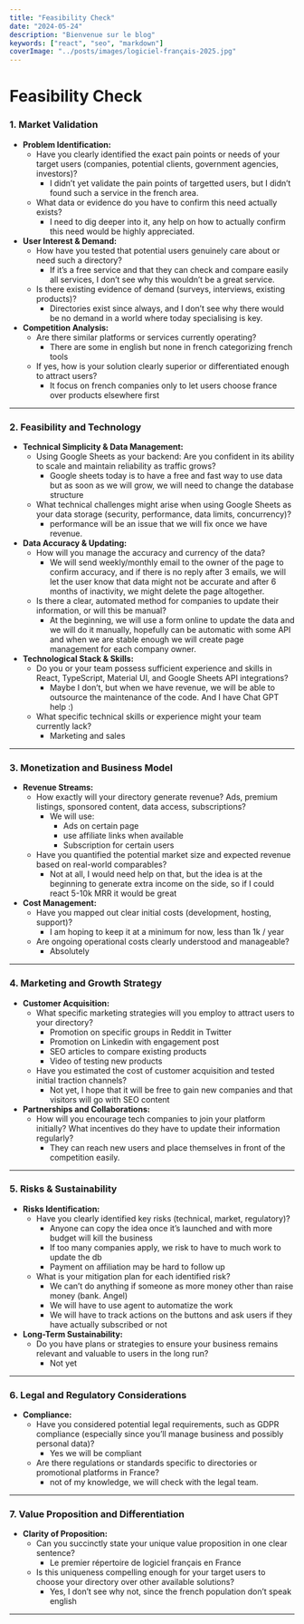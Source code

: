 ```yaml
---
title: "Feasibility Check"
date: "2024-05-24"
description: "Bienvenue sur le blog"
keywords: ["react", "seo", "markdown"]
coverImage: "../posts/images/logiciel-français-2025.jpg"
---
```


# Feasibility Check

### **1. Market Validation**

- **Problem Identification:**
    - Have you clearly identified the exact pain points or needs of your target users (companies, potential clients, government agencies, investors)?
        - I didn’t yet validate the pain points of targetted users, but I didn’t found such a service in the french area.
    - What data or evidence do you have to confirm this need actually exists?
        - I need to dig deeper into it, any help on how to actually confirm this need would be highly appreciated.
- **User Interest & Demand:**
    - How have you tested that potential users genuinely care about or need such a directory?
        - If it’s a free service and that they can check and compare easily all services, I don’t see why this wouldn’t be a great service.
    - Is there existing evidence of demand (surveys, interviews, existing products)?
        - Directories exist since always, and I don’t see why there would be no demand in a world where today specialising is key.
- **Competition Analysis:**
    - Are there similar platforms or services currently operating?
        - There are some in english but none in french categorizing french tools
    - If yes, how is your solution clearly superior or differentiated enough to attract users?
        - It focus on french companies only to let users choose france over products elsewhere first

---

### **2. Feasibility and Technology**

- **Technical Simplicity & Data Management:**
    - Using Google Sheets as your backend: Are you confident in its ability to scale and maintain reliability as traffic grows?
        - Google sheets today is to have a free and fast way to use data but as soon as we will grow, we will need to change the database structure
    - What technical challenges might arise when using Google Sheets as your data storage (security, performance, data limits, concurrency)?
        - performance will be an issue that we will fix once we have revenue.
- **Data Accuracy & Updating:**
    - How will you manage the accuracy and currency of the data?
        - We will send weekly/monthly email to the owner of the page to confirm accuracy, and if there is no reply after 3 emails, we will let the user know that data might not be accurate and after 6 months of inactivity, we might delete the page altogether.
    - Is there a clear, automated method for companies to update their information, or will this be manual?
        - At the beginning, we will use a form online to update the data and we will do it manually, hopefully can be automatic with some API and when we are stable enough we will create page management for each company owner.
- **Technological Stack & Skills:**
    - Do you or your team possess sufficient experience and skills in React, TypeScript, Material UI, and Google Sheets API integrations?
        - Maybe I don’t, but when we have revenue, we will be able to outsource the maintenance of the code. And I have Chat GPT help :)
    - What specific technical skills or experience might your team currently lack?
        - Marketing and sales

---

### **3. Monetization and Business Model**

- **Revenue Streams:**
    - How exactly will your directory generate revenue? Ads, premium listings, sponsored content, data access, subscriptions?
        - We will use:
            - Ads on certain page
            - use affiliate links when available
            - Subscription for certain users
    - Have you quantified the potential market size and expected revenue based on real-world comparables?
        - Not at all, I would need help on that, but the idea is at the beginning to generate extra income on the side, so if I could react 5-10k MRR it would be great
- **Cost Management:**
    - Have you mapped out clear initial costs (development, hosting, support)?
        - I am hoping to keep it at a minimum for now, less than 1k / year
    - Are ongoing operational costs clearly understood and manageable?
        - Absolutely

---

### **4. Marketing and Growth Strategy**

- **Customer Acquisition:**
    - What specific marketing strategies will you employ to attract users to your directory?
        - Promotion on specific groups in Reddit in Twitter
        - Promotion on Linkedin with engagement post
        - SEO articles to compare existing products
        - Video of testing new products
    - Have you estimated the cost of customer acquisition and tested initial traction channels?
        - Not yet, I hope that it will be free to gain new companies and that visitors will go with SEO content
- **Partnerships and Collaborations:**
    - How will you encourage tech companies to join your platform initially? What incentives do they have to update their information regularly?
        - They can reach new users and place themselves in front of the competition easily.

---

### **5. Risks & Sustainability**

- **Risks Identification:**
    - Have you clearly identified key risks (technical, market, regulatory)?
        - Anyone can copy the idea once it’s launched and with more budget will kill the business
        - If too many companies apply, we risk to have to much work to update the db
        - Payment on affiliation may be hard to follow up
    - What is your mitigation plan for each identified risk?
        - We can’t do anything if someone as more money other than raise money (bank. Angel)
        - We will have to use agent to automatize the work
        - We will have to track actions on the buttons and ask users if they have actually subscribed or not
- **Long-Term Sustainability:**
    - Do you have plans or strategies to ensure your business remains relevant and valuable to users in the long run?
        - Not yet

---

### **6. Legal and Regulatory Considerations**

- **Compliance:**
    - Have you considered potential legal requirements, such as GDPR compliance (especially since you’ll manage business and possibly personal data)?
        - Yes we will be compliant
    - Are there regulations or standards specific to directories or promotional platforms in France?
        - not of my knowledge, we will check with the legal team.

---

### **7. Value Proposition and Differentiation**

- **Clarity of Proposition:**
    - Can you succinctly state your unique value proposition in one clear sentence?
        - Le premier répertoire de logiciel français en France
    - Is this uniqueness compelling enough for your target users to choose your directory over other available solutions?
        - Yes, I don’t see why not, since the french population don’t speak english

---